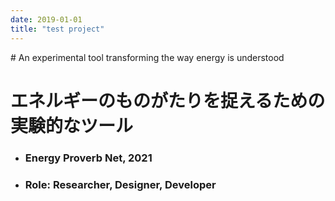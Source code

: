 ```yaml
---
date: 2019-01-01
title: "test project"
---
```



<BilingualSection>
# An experimental tool transforming the way energy is understood

# エネルギーのものがたりを捉えるための実験的なツール

- ### Energy Proverb Net, 2021
- ### Role: Researcher, Designer, Developer

</BilingualSection>
